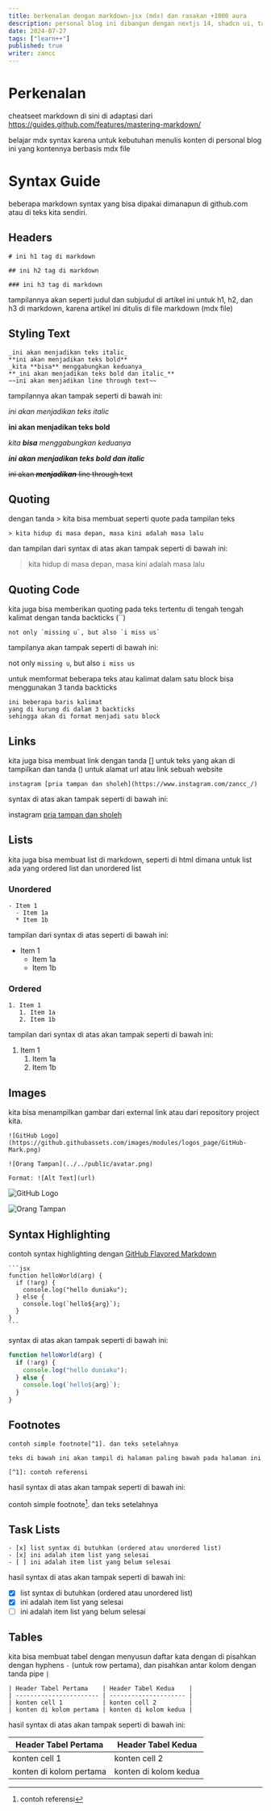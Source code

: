 ```yaml
---
title: berkenalan dengan markdown-jsx (mdx) dan rasakan +1000 aura
description: personal blog ini dibangun dengan nextjs 14, shadcn ui, tailwindcss, dan velite sebagai mdx file handler untuk menjadikannya sebagai konten dari web blog ini
date: 2024-07-27
tags: ["learn++"]
published: true
writer: zancc
---
```


# Perkenalan

cheatseet markdown di sini di adaptasi dari https://guides.github.com/features/mastering-markdown/

<Callout type="warning">
  belajar mdx syntax karena untuk kebutuhan menulis konten di personal blog ini
  yang kontennya berbasis mdx file
</Callout>

# Syntax Guide

beberapa markdown syntax yang bisa dipakai dimanapun di github.com atau di teks kita sendiri.

## Headers

```mdx
# ini h1 tag di markdown

## ini h2 tag di markdown

### ini h3 tag di markdown
```

tampilannya akan seperti judul dan subjudul di artikel ini untuk h1, h2, dan h3 di markdown, karena artikel ini ditulis di file markdown (mdx file)

## Styling Text

```mdx
_ini akan menjadikan teks italic_
**ini akan menjadikan teks bold**
_kita **bisa** menggabungkan keduanya_
**_ini akan menjadikan teks bold dan italic_**
~~ini akan menjadikan line through text~~
```

tampilannya akan tampak seperti di bawah ini:

_ini akan menjadikan teks italic_

**ini akan menjadikan teks bold**

_kita **bisa** menggabungkan keduanya_

**_ini akan menjadikan teks bold dan italic_**

~~ini akan **_menjadikan_** line through text~~

## Quoting

dengan tanda > kita bisa membuat seperti quote pada tampilan teks

```mdx
> kita hidup di masa depan, masa kini adalah masa lalu
```

dan tampilan dari syntax di atas akan tampak seperti di bawah ini:

> kita hidup di masa depan, masa kini adalah masa lalu

## Quoting Code

kita juga bisa memberikan quoting pada teks tertentu di tengah tengah kalimat dengan tanda backticks (``)

```mdx
not only `missing u`, but also `i miss us`
```

tampilanya akan tampak seperti di bawah ini:

not only `missing u`, but also `i miss us`

untuk memformat beberapa teks atau kalimat dalam satu block bisa menggunakan 3 tanda backticks

```
ini beberapa baris kalimat
yang di kurung di dalam 3 backticks
sehingga akan di format menjadi satu block
```

## Links

kita juga bisa membuat link dengan tanda [] untuk teks yang akan di tampilkan dan tanda () untuk alamat url atau link sebuah website

```mdx
instagram [pria tampan dan sholeh](https://www.instagram.com/zancc_/)
```

syntax di atas akan tampak seperti di bawah ini:

instagram [pria tampan dan sholeh](https://www.instagram.com/zancc_/)

## Lists

kita juga bisa membuat list di markdown, seperti di html dimana untuk list ada yang ordered list dan unordered list

### Unordered

```mdx
- Item 1
  - Item 1a
  * Item 1b
```

tampilan dari syntax di atas seperti di bawah ini:

- Item 1
  - Item 1a
  * Item 1b

### Ordered

```mdx
1. Item 1
   1. Item 1a
   2. Item 1b
```

tampilan dari syntax di atas akan tampak seperti di bawah ini:

1. Item 1
   1. Item 1a
   2. Item 1b

## Images

kita bisa menampilkan gambar dari external link atau dari repository project kita.

```mdx
![GitHub Logo](https://github.githubassets.com/images/modules/logos_page/GitHub-Mark.png)

![Orang Tampan](../../public/avatar.png)

Format: ![Alt Text](url)
```

![GitHub Logo](https://github.githubassets.com/images/modules/logos_page/GitHub-Mark.png)

![Orang Tampan](../../public/avatar.png)

## Syntax Highlighting

contoh syntax highlighting dengan [GitHub Flavored Markdown](https://help.github.com/articles/basic-writing-and-formatting-syntax/)

````mdx
```jsx
function helloWorld(arg) {
  if (!arg) {
    console.log("hello duniaku");
  } else {
    console.log(`hello${arg}`);
  }
}
```
````

syntax di atas akan tampak seperti di bawah ini:

```jsx
function helloWorld(arg) {
  if (!arg) {
    console.log("hello duniaku");
  } else {
    console.log(`hello${arg}`);
  }
}
```

## Footnotes

```mdx
contoh simple footnote[^1]. dan teks setelahnya

teks di bawah ini akan tampil di halaman paling bawah pada halaman ini

[^1]: contoh referensi
```

hasil syntax di atas akan tampak seperti di bawah ini:

contoh simple footnote[^1]. dan teks setelahnya

[^1]: contoh referensi

## Task Lists

```mdx
- [x] list syntax di butuhkan (ordered atau unordered list)
- [x] ini adalah item list yang selesai
- [ ] ini adalah item list yang belum selesai
```

hasil syntax di atas akan tampak seperti di bawah ini:

- [x] list syntax di butuhkan (ordered atau unordered list)
- [x] ini adalah item list yang selesai
- [ ] ini adalah item list yang belum selesai

## Tables

kita bisa membuat tabel dengan menyusun daftar kata dengan di pisahkan dengan hyphens `-` (untuk row pertama), dan pisahkan antar kolom dengan tanda pipe `|`

```mdx
| Header Tabel Pertama    | Header Tabel Kedua    |
| ----------------------- | --------------------- |
| konten cell 1           | konten cell 2         |
| konten di kolom pertama | konten di kolom kedua |
```

hasil syntax di atas akan tampak seperti di bawah ini:

| Header Tabel Pertama    | Header Tabel Kedua    |
| ----------------------- | --------------------- |
| konten cell 1           | konten cell 2         |
| konten di kolom pertama | konten di kolom kedua |
